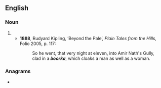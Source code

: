 ==English==

===Noun===
{{en-noun}}

# {{obsolete spelling of|burka|lang=en}}
#* '''1888''', Rudyard Kipling, ‘Beyond the Pale’, ''Plain Tales from the Hills'', Folio 2005, p. 117:
#*: So he went, that very night at eleven, into Amir Nath's Gully, clad in a '''''boorka''''', which cloaks a man as well as a woman.

===Anagrams===
* {{anagrams|en|Baroko|abrook}}